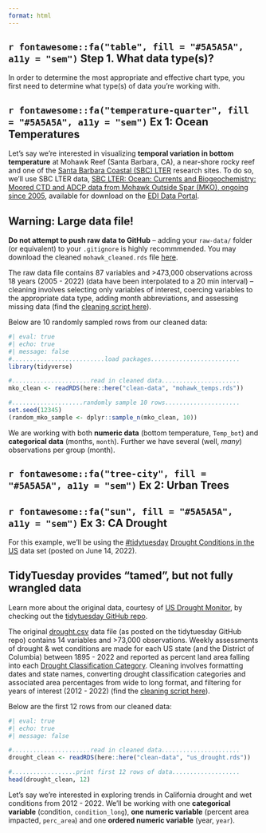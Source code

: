 ```yaml
---
format: html
---
```


## `r fontawesome::fa("table", fill = "#5A5A5A", a11y = "sem")` Step 1. What data type(s)?

In order to determine the most appropriate and effective chart type, you first need to determine what type(s) of data you're working with. 

::: panel-tabset

## **`r fontawesome::fa("temperature-quarter", fill = "#5A5A5A", a11y = "sem")` Ex 1:** Ocean Temperatures

Let's say we're interested in visualizing **temporal variation in bottom temperature** at Mohawk Reef (Santa Barbara, CA), a near-shore rocky reef and one of the [Santa Barbara Coastal (SBC) LTER](https://sbclter.msi.ucsb.edu/) research sites. To do so, we'll use SBC LTER data, [SBC LTER: Ocean: Currents and Biogeochemistry: Moored CTD and ADCP data from Mohawk Outside Spar (MKO), ongoing since 2005](https://pasta.lternet.edu/package/eml/knb-lter-sbc/2007/16), available for download on the [EDI Data Portal](https://portal.edirepository.org/nis/home.jsp).

::: callout-important
## Warning: Large data file!
**Do not attempt to push raw data to GitHub** -- adding your `raw-data/` folder (or equivalent) to your `.gitignore` is highly recommmended. You may download the cleaned `mohawk_cleaned.rds` file [here](https://github.com/UCSB-MEDS/data-viz-practice/blob/main/clean-data/mohawk_temps.rds).
:::

The raw data file contains 87 variables and >473,000 observations across 18 years (2005 - 2022) (data have been interpolated to a 20 min interval) -- cleaning involves selecting only variables of interest,  coercing variables to the appropriate data type, adding month abbreviations, and assessing missing data (find the [cleaning script here](https://github.com/UCSB-MEDS/data-viz-practice/blob/main/data-wrangling/ocean-temps.R)).

Below are 10 randomly sampled rows from our cleaned data:

```r
#| eval: true
#| echo: true
#| message: false
#..........................load packages.........................
library(tidyverse)

#......................read in cleaned data......................
mko_clean <- readRDS(here::here("clean-data", "mohawk_temps.rds"))

#....................randomly sample 10 rows.....................
set.seed(12345) 
(random_mko_sample <- dplyr::sample_n(mko_clean, 10))
```

We are working with both **numeric data** (bottom temperature, `Temp_bot`) and **categorical data** (months, `month`). Further we have several (well, *many*) observations per group (month).

## **`r fontawesome::fa("tree-city", fill = "#5A5A5A", a11y = "sem")` Ex 2:** Urban Trees

## **`r fontawesome::fa("sun", fill = "#5A5A5A", a11y = "sem")` Ex 3:** CA Drought

For this example, we'll be using the [#tidytuesday](https://github.com/rfordatascience/tidytuesday) [Drought Conditions in the US](https://github.com/rfordatascience/tidytuesday/tree/master/data/2022/2022-06-14) data set (posted on June 14, 2022). 

::: callout-important
## TidyTuesday provides "tamed", but not fully wrangled data
Learn more about the original data, courtesy of [US Drought Monitor](https://droughtmonitor.unl.edu/DmData/DataDownload/DSCI.aspx), by checking out the [tidytuesday GitHub repo](https://github.com/rfordatascience/tidytuesday/tree/master/data/2022/2022-06-14).
:::

The original [drought.csv](https://raw.githubusercontent.com/rfordatascience/tidytuesday/master/data/2022/2022-06-14/drought.csv) data file (as posted on the tidytuesday GitHub repo) contains 14 variables and >73,000 observations. Weekly assessments of drought & wet conditions are made for each US state (and the District of Columbia) between 1895 - 2022 and reported as percent land area falling into each [Drought Classification Category](https://droughtmonitor.unl.edu/About/AbouttheData/DroughtClassification.aspx). Cleaning involves formatting dates and state names, converting drought classification categories and associated area percentages from wide to long format, and filtering for years of interest (2012 - 2022) (find the [cleaning script here](https://github.com/UCSB-MEDS/ggplot2-workflow/blob/main/data-wrangling/drought.R)).

Below are the first 12 rows from our cleaned data:

```r
#| eval: true
#| echo: true
#| message: false

#......................read in cleaned data......................
drought_clean <- readRDS(here::here("clean-data", "us_drought.rds"))

#..................print first 12 rows of data...................
head(drought_clean, 12)
```
Let's say we're interested in exploring trends in California drought and wet conditions from 2012 - 2022. We'll be working with one **categorical variable** (condition, `condition_long`), **one numeric variable** (percent area impacted, `perc_area`) and one **ordered numeric variable** (year, `year`).

:::